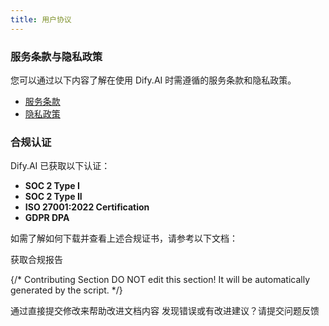 ```yaml
---
title: 用户协议
---
```


### 服务条款与隐私政策

您可以通过以下内容了解在使用 Dify.AI 时需遵循的服务条款和隐私政策。

* [服务条款](https://dify.ai/terms)
* [隐私政策](https://dify.ai/privacy)

### 合规认证

Dify.AI 已获取以下认证：

* **SOC 2 Type I**
* **SOC 2 Type II**
* **ISO 27001:2022 Certification**
* **GDPR DPA**

如需了解如何下载并查看上述合规证书，请参考以下文档：

<Card title="get-compliance-report.md" icon="link" href="./get-compliance-report">
  获取合规报告
</Card>

{/*
Contributing Section
DO NOT edit this section!
It will be automatically generated by the script.
*/}

<CardGroup cols="2">
    <Card
        title="编辑此页面"
        icon="pen-to-square"
        href="https://github.com/langgenius/dify-docs/edit/main/zh-hans/policies/agreement/README.mdx"
    >
        通过直接提交修改来帮助改进文档内容
    </Card>
    <Card
        title="提交问题"
        icon="github"
        href="https://github.com/langgenius/dify-docs/issues/new?title=文档问题%3A%20&body=%23%23%20问题描述%0A%3C%21--%20请简要描述您发现的问题%20--%3E%0A%0A%23%23%20页面链接%0Ahttps%3A%2F%2Fgithub.com%2Flanggenius%2Fdify-docs%2Fblob%2Fmain%2Fzh-hans/policies/agreement%2FREADME.mdx%0A%0A%23%23%20建议修改%0A%3C%21--%20如果有具体的修改建议，请在此说明%20--%3E%0A%0A%3C%21--%20感谢您对文档质量的关注！%20--%3E"
    >
        发现错误或有改进建议？请提交问题反馈
    </Card>
</CardGroup>

